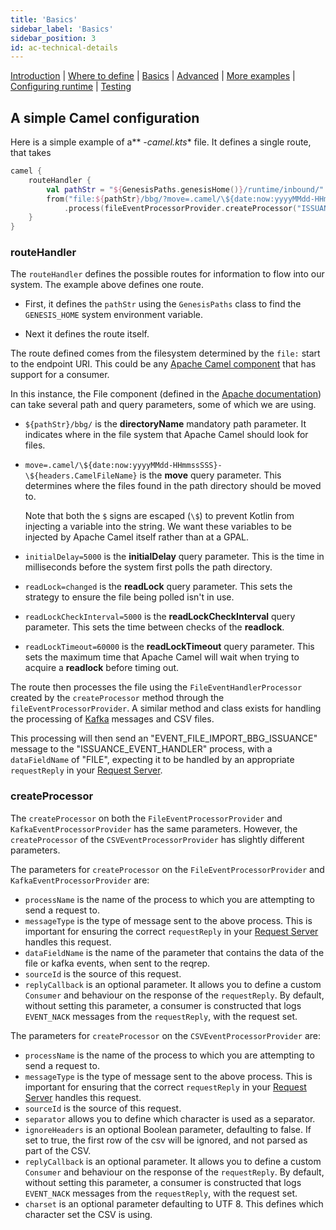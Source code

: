 ---
title: 'Basics'
sidebar_label: 'Basics'
sidebar_position: 3
id: ac-technical-details
---

[Introduction](/creating-applications/defining-your-application/integrations/apache-camel/apache-camel/)  | [Where to define](/creating-applications/defining-your-application/integrations/apache-camel/ac-define/) | [Basics](/creating-applications/defining-your-application/integrations/apache-camel/ac-technical-details/) |  [Advanced](/creating-applications/defining-your-application/integrations/apache-camel/ac-advanced-technical-details/) | [More examples](/creating-applications/defining-your-application/integrations/apache-camel/ac-more-examples/) | [Configuring runtime](/creating-applications/defining-your-application/integrations/apache-camel/ac-configuring-runtime/) | [Testing](/creating-applications/defining-your-application/integrations/apache-camel/ac-testing/)

## A simple Camel configuration

Here is a simple example of a** *-camel.kts** file. It defines a single route, that takes
```kotlin
camel {
    routeHandler {
        val pathStr = "${GenesisPaths.genesisHome()}/runtime/inbound/"
        from("file:${pathStr}/bbg/?move=.camel/\${date:now:yyyyMMdd-HHmmssSSS}-\${headers.CamelFileName}&initialDelay=5000&readLock=changed&readLockCheckInterval=5000&readLockTimeout=60000")
            .process(fileEventProcessorProvider.createProcessor("ISSUANCE_EVENT_HANDLER", "EVENT_FILE_IMPORT_BBG_ISSUANCE", "FILE", "SOURCE_NAME"))
    }
}
```

### routeHandler
The `routeHandler` defines the possible routes for information to flow into our system.  The example above defines one route. 

- First, it defines the `pathStr` using the `GenesisPaths` class to find the `GENESIS_HOME` system environment variable. 

- Next it defines the route itself.

The route defined comes from the filesystem determined by the `file:` start to the endpoint URI. This could be any [Apache Camel component](https://camel.apache.org/components/3.16.x/index.html) that has support for a consumer.

In this instance, the File component (defined in the [Apache documentation](https://camel.apache.org/components/3.16.x/file-component.html)) can take several path and query parameters, some of which we are using.

* `${pathStr}/bbg/` is the **directoryName** mandatory path parameter. It indicates where in the file system that Apache Camel should look for files.
* `move=.camel/\${date:now:yyyyMMdd-HHmmssSSS}-\${headers.CamelFileName}` is the **move** query parameter. This determines where the files found in the path directory should be moved to.

  Note that both the `$` signs are escaped (`\$`) to prevent Kotlin from injecting a variable into the string. We want these variables to be injected by Apache Camel itself rather than at a GPAL.
* `initialDelay=5000` is the **initialDelay** query parameter. This is the time in milliseconds before the system first polls the path directory.
* `readLock=changed` is the **readLock** query parameter. This sets the strategy to ensure the file being polled isn't in use.
* `readLockCheckInterval=5000` is the **readLockCheckInterval** query parameter. This sets the time between checks of the **readlock**.
* `readLockTimeout=60000` is the **readLockTimeout** query parameter. This sets the maximum time that Apache Camel will wait when trying to acquire a **readlock** before timing out.

The route then processes the file using the `FileEventHandlerProcessor` created by the `createProcessor` method through the `fileEventProcessorProvider`. A similar method and class exists for handling the processing of [Kafka](https://kafka.apache.org/) messages and CSV files.

This processing will then send an "EVENT_FILE_IMPORT_BBG_ISSUANCE" message to the "ISSUANCE_EVENT_HANDLER" process, with a `dataFieldName` of "FILE", expecting it to be handled by an appropriate `requestReply` in your [Request Server](/creating-applications/defining-your-application/user-interface/request-servers/request-servers/).

### createProcessor
The `createProcessor` on both the `FileEventProcessorProvider` and `KafkaEventProcessorProvider` has the same parameters. However, the `createProcessor` of the `CSVEventProcessorProvider` has slightly different parameters.

The parameters for `createProcessor` on the `FileEventProcessorProvider` and `KafkaEventProcessorProvider` are:

* `processName` is the name of the process to which you are attempting to send a request to.
* `messageType` is the type of message sent to the above process. This is important for ensuring the correct `requestReply` in your [Request Server](/creating-applications/defining-your-application/user-interface/request-servers/request-servers/) handles this request.
* `dataFieldName` is the name of the parameter that contains the data of the file or kafka events, when sent to the reqrep.
* `sourceId` is the source of this request.
* `replyCallback` is an optional parameter. It allows you to define a custom `Consumer` and behaviour on the response of the `requestReply`. By default, without setting this parameter, a consumer is constructed that logs `EVENT_NACK` messages from the `requestReply`, with the request set.

The parameters for `createProcessor` on the `CSVEventProcessorProvider` are:

* `processName` is the name of the process to which you are attempting to send a request to.
* `messageType` is the type of message sent to the above process. This is important for ensuring that the correct `requestReply`  in your [Request Server](/creating-applications/defining-your-application/user-interface/request-servers/request-servers/) handles this request.
* `sourceId` is the source of this request.
* `separator` allows you to define which character is used as a separator.
* `ignoreHeaders` is an optional Boolean parameter, defaulting to false. If set to true, the first row of the csv will be ignored, and not parsed as part of the CSV.
* `replyCallback` is an optional parameter. It allows you to define a custom `Consumer` and behaviour on the response of the `requestReply`. By default, without setting this parameter, a consumer is constructed that logs `EVENT_NACK` messages from the `requestReply`, with the request set.
* `charset` is an optional parameter defaulting to UTF 8. This defines which character set the CSV is using.